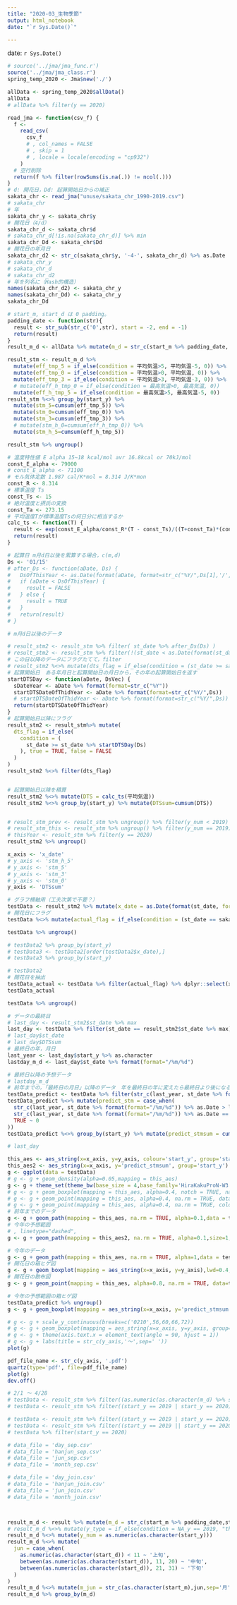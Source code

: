 ```yaml
---
title: "2020-03_生物季節"
output: html_notebook
date: "`r Sys.Date()`"

---
```


date: `r Sys.Date()`

```r
# source('../jma/jma_func.r')
source('../jma/jma_class.r')
spring_temp_2020 <- Jma$new('./')
```

```r
allData <- spring_temp_2020$allData()
allData
# allData %>% filter(y == 2020)
```
```r
read_jma <- function(csv_f) {
  f <-
    read_csv(
      csv_f
      # , col_names = FALSE
      # , skip = 1
      # , locale = locale(encoding = "cp932")
    )
  # 空行削除
  return(f %>% filter(rowSums(is.na(.)) != ncol(.)))
}
# d: 開花日，Dd: 起算開始日からの補正
sakata_chr <- read_jma("unuse/sakata_chr_1990-2019.csv")
# sakata_chr
# 年
sakata_chr_y <- sakata_chr$y
# 開花日（4/d）
sakata_chr_d <- sakata_chr$d
# sakata_chr_d[!is.na(sakata_chr_d)] %>% min
sakata_chr_Dd <- sakata_chr$Dd
# 開花日の年月日
sakata_chr_d2 <- str_c(sakata_chr$y, '-4-', sakata_chr_d) %>% as.Date
# sakata_chr_y
# sakata_chr_d
# sakata_chr_d2
# 年を列名に（Hash的構造）
names(sakata_chr_d2) <- sakata_chr_y
names(sakata_chr_Dd) <- sakata_chr_y
sakata_chr_Dd
```


```r
# start_m, start_d は 0 padding。
padding_date <- function(str){
  result <- str_sub(str_c('0',str), start = -2, end = -1)
  return(result)
}
result_m_d <- allData %>% mutate(m_d = str_c(start_m %>% padding_date, start_d %>% padding_date,sep='/') %>% as.factor)

result_stm <- result_m_d %>%
  mutate(eff_tmp_5 = if_else(condition = 平均気温>5, 平均気温-5, 0)) %>%
  mutate(eff_tmp_0 = if_else(condition = 平均気温>0, 平均気温, 0)) %>%
  mutate(eff_tmp_3 = if_else(condition = 平均気温>3, 平均気温-3, 0)) %>%
  # mutate(eff_h_tmp_0 = if_else(condition = 最高気温>0, 最高気温, 0))
  mutate(eff_h_tmp_5 = if_else(condition = 最高気温>5, 最高気温-5, 0))
result_stm %<>% group_by(start_y) %>%
  mutate(stm_5=cumsum(eff_tmp_5)) %>%
  mutate(stm_0=cumsum(eff_tmp_0)) %>%
  mutate(stm_3=cumsum(eff_tmp_3)) %>%
  # mutate(stm_h_0=cumsum(eff_h_tmp_0)) %>% 
  mutate(stm_h_5=cumsum(eff_h_tmp_5))

result_stm %>% ungroup()

# 温度特性値 E alpha 15~18 kcal/mol avr 16.8kcal or 70kJ/mol
const_E_alpha <- 79000
# const_E_alpha <- 71100
# モル気体定数 1.987 cal/K*mol = 8.314 J/K*mon
const_R <- 8.314
# 標準温度 Ts
const_Ts <- 15
# 絶対温度と摂氏の変換
const_Ta <- 273.15
# 平均温度Tが標準温度Tsの何日分に相当するか
calc_ts <- function(T) {
  result <- exp(const_E_alpha/const_R*(T - const_Ts)/((T+const_Ta)*(const_Ts+const_Ta)))
  return(result)
}


```


```r
# 起算日 m月d日以後を累算する場合，c(m,d)
Ds <- '01/15'
# after_Ds <- function(aDate, Ds) {
#   DsOfThisYear <- as.Date(format(aDate, format=str_c("%Y/",Ds[1],'/',Ds[2])))
#   if (aDate < DsOfThisYear) {
#     result = FALSE
#   } else {
#     result = TRUE
#   }
#   return(result)
# }

# m月d日以後のデータ

# result_stm2 <- result_stm %>% filter( st_date %>% after_Ds(Ds) )
# result_stm2 <- result_stm %>% filter(!(st_date < as.Date(format(st_date, format=str_c("%Y/",Ds[1],'/',Ds[2])))))
# この日以降のデータにフラグたてて，filter
# result_stm2 %<>% mutate(dts_flag = if_else(condition = (st_date >= sakata_chr_d2[start_y]), true = TRUE, false = FALSE ))
# 起算開始日　ある年月日と起算開始日の月日から，その年の起算開始日を返す
startDTSDay <- function(aDate, DsVec) {
  sDateYear <- aDate %>% format(format=str_c("%Y"))
  startDTSDateOfThidYear <- aDate %>% format(format=str_c("%Y/",Ds))
  # startDTSDateOfThidYear <- aDate %>% format(format=str_c("%Y/",Ds)) %>% as.Date + sakata_chr_Dd[sDateYear]
  return(startDTSDateOfThidYear)
}
# 起算開始日以降にフラグ
result_stm2 <- result_stm%>% mutate(
  dts_flag = if_else(
    condition = (
      st_date >= st_date %>% startDTSDay(Ds)
    ), true = TRUE, false = FALSE
  )
)
result_stm2 %<>% filter(dts_flag)


# 起算開始日以降を積算
result_stm2 %<>% mutate(DTS = calc_ts(平均気温))
result_stm2 %<>% group_by(start_y) %>% mutate(DTSsum=cumsum(DTS))


# result_stm_prev <- result_stm %>% ungroup() %>% filter(y_num < 2019) %>% group_by(m_d)
# result_stm_this <- result_stm %>% ungroup() %>% filter(y_num == 2019) %>% select(m_d,stm_0,stm_5,stm_3,stm_h_5)
# thisYear <- result_stm %>% filter(y == 2020)
result_stm2 %>% ungroup()
```



```r
x_axis <- 'x_date'
# y_axis <- 'stm_h_5'
# y_axis <- 'stm_5'
# y_axis <- 'stm_3'
# y_axis <- 'stm_0'
y_axis <- 'DTSsum'

# グラフ横軸用（工夫次第で不要？）
testData <- result_stm2 %>% mutate(x_date = as.Date(format(st_date, format="2020/%m/%d")))
# 開花日にフラグ
testData %<>% mutate(actual_flag = if_else(condition = (st_date == sakata_chr_d2[start_y]), true = TRUE, false = FALSE ))

testData %>% ungroup()

# testData2 %>% group_by(start_y)
# testData3 <- testData2[order(testData2$x_date),]
# testData3 %>% group_by(start_y)

# testData2
# 開花日を抽出
testData_actual <- testData %>% filter(actual_flag) %>% dplyr::select(x_axis,start_y,y_axis,actual_flag)
testData_actual

```
```r
testData %>% ungroup()

# データの最終日
# last_day <- result_stm2$st_date %>% max
last_day <- testData %>% filter(st_date == result_stm2$st_date %>% max)
# last_day$st_date
# last_day$DTSsum
# 最終日の年，月日
last_year <- last_day$start_y %>% as.character
lastday_m_d <- last_day$st_date %>% format(format="/%m/%d")

# 最終日以降の予想データ
# lastday_m_d
# 前年までの，「最終日の月日」以降のデータ　年を最終日の年に変えたら最終日より後になる日
testData_predict <- testData %>% filter(str_c(last_year, st_date %>% format(format="/%m/%d")) %>% as.Date >= last_day$st_date %>% as.Date)
testData_predict %<>% mutate(predict_stm = case_when(
  str_c(last_year, st_date %>% format(format="/%m/%d")) %>% as.Date > last_day$st_date %>% as.Date ~ DTS,
  str_c(last_year, st_date %>% format(format="/%m/%d")) %>% as.Date == last_day$st_date %>% as.Date ~ last_day$DTSsum,
  TRUE ~ 0
))
testData_predict %<>% group_by(start_y) %>% mutate(predict_stmsum = cumsum(predict_stm))

# last_day
```


```r
this_aes <- aes_string(x=x_axis, y=y_axis, colour='start_y', group='start_y')
this_aes2 <- aes_string(x=x_axis, y='predict_stmsum', group='start_y')
g <- ggplot(data = testData)
# g <- g + geom_density(alpha=0.05,mapping = this_aes)
g <- g + theme_set(theme_bw(base_size = 4,base_family='HiraKakuProN-W3'))
# g <- g + geom_boxplot(mapping = this_aes, alpha=0.4, notch = TRUE, na.rm = TRUE, colour = '#00009999',data=result_stm_prev )
# g <- g + geom_point(mapping = this_aes, alpha=0.4, na.rm = TRUE, data=)
# g <- g + geom_point(mapping = this_aes, alpha=0.4, na.rm = TRUE, colour = '#99000099',data=thisYear)
# 前年までのデータ
g <- g + geom_path(mapping = this_aes, na.rm = TRUE, alpha=0.1,data = testData %>% filter(start_y != 2020))
# 今年の予想範囲
# , linetype="dashed", 
g <- g + geom_path(mapping = this_aes2, na.rm = TRUE, alpha=0.1,size=1, data = testData_predict %>% filter(start_y != 2020))

# 今年のデータ
g <- g + geom_path(mapping = this_aes, na.rm = TRUE, alpha=1,data = testData %>% filter(start_y == 2020))
# 開花日の箱ヒゲ図
g <- g + geom_boxplot(mapping = aes_string(x=x_axis, y=y_axis),lwd=0.4, alpha=0.4, notch = TRUE, na.rm = TRUE, colour = '#00009999',data=testData_actual)
# 開花日の散布図
g <- g + geom_point(mapping = this_aes, alpha=0.8, na.rm = TRUE, data=testData_actual)

# 今年の予想範囲の箱ヒゲ図
testData_predict %>% ungroup()
g <- g + geom_boxplot(mapping = aes_string(x=x_axis, y='predict_stmsum', group=x_axis),lwd=0.1, alpha=0.4, notch = TRUE, na.rm = TRUE, colour = '#00009999',data=testData_predict)

# g <- g + scale_y_continuous(breaks=c('0210',56,60,66,72))
# g <- g + geom_boxplot(mapping = aes_string(x=x_axis, y=y_axis, group='m_jun'), alpha=0.4, notch = TRUE, na.rm = TRUE, colour = '#00009999',data=result_m_d %>% filter(y_num > 2008) %>% filter(NA_y!='2019') %>% group_by(m_jun))
# g <- g + theme(axis.text.x = element_text(angle = 90, hjust = 1))
# g <- g + labs(title = str_c(y_axis,'〜',sep=' '))
plot(g)
```
```r
pdf_file_name <- str_c(y_axis, '.pdf')
quartz(type='pdf', file=pdf_file_name)
plot(g)
dev.off()

```

```r
# 2/1 〜 4/28
# testData <- result_stm %>% filter((as.numeric(as.character(m_d) %>% str_replace('/','')) > 200) & (as.numeric(as.character(m_d) %>% str_replace('/','')) < 429))
# testData <- result_stm %>% filter((start_y == 2019 | start_y == 2020) & ((as.numeric(as.character(m_d) %>% str_replace('/','')) > 200) & (as.numeric(as.character(m_d) %>% str_replace('/','')) < 429)))

# testData <- result_stm %>% filter((start_y == 2019 | start_y == 2020) & (as.numeric(as.character(start_m)) > 1)
# testData <- result_stm %>% filter((start_y == 2019 || start_y == 2020) && start_m > 1)
# testData %>% filter(start_y == 2020)
```

```r
# data_file = 'day_sep.csv'
# data_file = 'hanjun_sep.csv'
# data_file = 'jun_sep.csv'
# data_file = 'month_sep.csv'

# data_file = 'day_join.csv'
# data_file = 'hanjun_join.csv'
# data_file = 'jun_join.csv'
# data_file = 'month_join.csv'



result_m_d <- result %>% mutate(m_d = str_c(start_m %>% padding_date,start_d %>% padding_date,sep='/') %>% as.factor)
# result_m_d %<>% mutate(y_type = if_else(condition = NA_y == 2019, "this", "prev"))
result_m_d %<>% mutate(y_num = as.numeric(as.character(start_y)))
result_m_d %<>% mutate(
  jun = case_when(
    as.numeric(as.character(start_d)) < 11 ~ '上旬',
    between(as.numeric(as.character(start_d)), 11, 20) ~ '中旬',
    between(as.numeric(as.character(start_d)), 21, 31) ~ '下旬'
  )
)
result_m_d %<>% mutate(m_jun = str_c(as.character(start_m),jun,sep='月'))
result_m_d %>% group_by(m_d)


```
